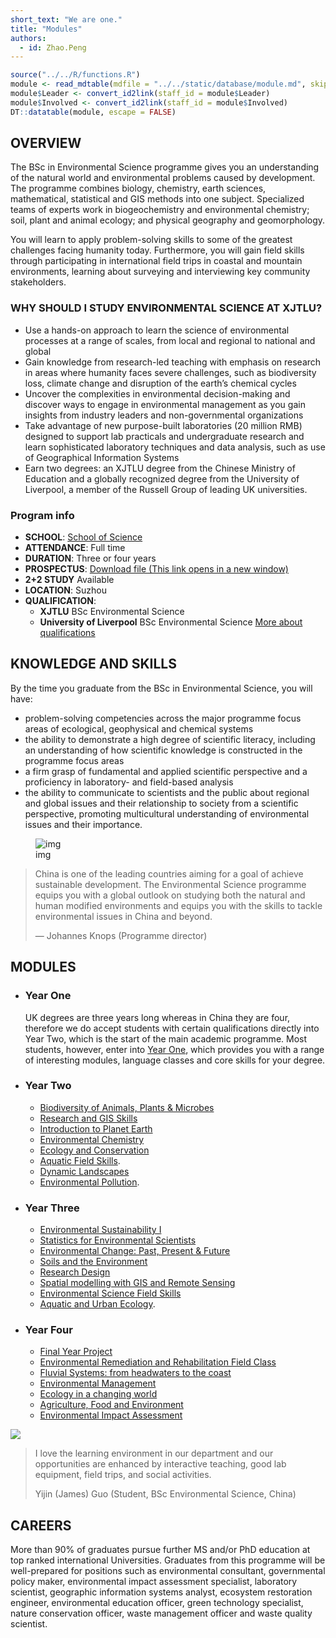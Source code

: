 ```yaml
---
short_text: "We are one."
title: "Modules"
authors:
  - id: Zhao.Peng
---
```


```r
source("../../R/functions.R")
module <- read_mdtable(mdfile = "../../static/database/module.md", skip = 0)
module$Leader <- convert_id2link(staff_id = module$Leader)
module$Involved <- convert_id2link(staff_id = module$Involved)
DT::datatable(module, escape = FALSE)
```

## OVERVIEW

The BSc in Environmental Science programme gives you an understanding of the natural world and environmental problems caused by development. The programme combines biology, chemistry, earth sciences, mathematical, statistical and GIS methods into one subject. Specialized teams of experts work in biogeochemistry and environmental chemistry; soil, plant and animal ecology; and physical geography and geomorphology.

You will learn to apply problem-solving skills to some of the greatest challenges facing humanity today. Furthermore, you will gain field skills through participating in international field trips in coastal and mountain environments, learning about surveying and interviewing key community stakeholders.

### WHY SHOULD I STUDY ENVIRONMENTAL SCIENCE AT XJTLU?

- Use a hands-on approach to learn the science of environmental processes at a range of scales, from local and regional to national and global
- Gain knowledge from research-led teaching with emphasis on research in areas where humanity faces severe challenges, such as biodiversity loss, climate change and disruption of the earth’s chemical cycles
- Uncover the complexities in environmental decision-making and discover ways to engage in environmental management as you gain insights from industry leaders and non-governmental organizations
- Take advantage of new purpose-built laboratories (20 million RMB) designed to support lab practicals and undergraduate research and learn sophisticated laboratory techniques and data analysis, such as use of Geographical Information Systems
- Earn two degrees: an XJTLU degree from the Chinese Ministry of Education and a globally recognized degree from the University of Liverpool, a member of the Russell Group of leading UK universities.

### Program info

- **SCHOOL**: [School of Science](https://www.xjtlu.edu.cn/en/study/departments/school-of-science)
- **ATTENDANCE**: Full time
- **DURATION**: Three or four years
- **PROSPECTUS**: [Download file (This link opens in a new window)](https://www.xjtlu.edu.cn/en/assets/files/flyer/2021/BSC-Environmental-Science.pdf)
- **2+2 STUDY** Available
- **LOCATION**: Suzhou
- **QUALIFICATION**: 
  - **XJTLU** BSc Environmental Science
  - **University of Liverpool** BSc Environmental Science [More about qualifications](https://www.xjtlu.edu.cn/en/study/why-study-at-xjtlu/degree-types)

## KNOWLEDGE AND SKILLS

By the time you graduate from the BSc in Environmental Science, you will have:

- problem-solving competencies across the major programme focus areas of ecological, geophysical and chemical systems
- the ability to demonstrate a high degree of scientific literacy, including an understanding of how scientific knowledge is constructed in the programme focus areas
- a firm grasp of fundamental and applied scientific perspective and a proficiency in laboratory- and field-based analysis
- the ability to communicate to scientists and the public about regional and global issues and their relationship to society from a scientific perspective, promoting multicultural understanding of environmental issues and their importance.



![img](https://www.xjtlu.edu.cn/en/assets/image-cache/images/staff/Johannes-Knopsph.f985e357.jpg)

> China is one of the leading countries aiming for a goal of achieve sustainable development. The Environmental Science programme equips you with a global outlook on studying both the natural and human modified environments and equips you with the skills to tackle environmental issues in China and beyond.
>
> --- Johannes Knops (Programme director)

## MODULES

- ### Year One

  UK degrees are three years long whereas in China they are four, therefore we do accept students with certain qualifications directly into Year Two, which is the start of the main academic programme. Most students, however, enter into [Year One](https://www.xjtlu.edu.cn/en/study/why-study-at-xjtlu/year-one), which provides you with a range of interesting modules, language classes and core skills for your degree.

- ### Year Two

  - [Biodiversity of Animals, Plants & Microbes](http://modules.xjtlu.edu.cn/MOD_CAT.aspx?mod_code=BIO101)
  - [Research and GIS Skills](http://modules.xjtlu.edu.cn/MOD_CAT.aspx?mod_code=ENV101)
  - [Introduction to Planet Earth](http://modules.xjtlu.edu.cn/MOD_CAT.aspx?mod_code=ENV104)
  - [Environmental Chemistry](http://modules.xjtlu.edu.cn/MOD_CAT.aspx?mod_code=ENV105)
  - [Ecology and Conservation](http://modules.xjtlu.edu.cn/MOD_CAT.aspx?mod_code=ENV102)
  - [Aquatic Field Skills](http://modules.xjtlu.edu.cn/MOD_CAT.aspx?mod_code=ENV106).
  - [Dynamic Landscapes](http://modules.xjtlu.edu.cn/MOD_CAT.aspx?mod_code=ENV108)
  - [Environmental Pollution](http://modules.xjtlu.edu.cn/MOD_CAT.aspx?mod_code=ENV110).

- ### Year Three

  - [Environmental Sustainability I](http://modules.xjtlu.edu.cn/MOD_CAT.aspx?mod_code=UPD201)
  - [Statistics for Environmental Scientists](http://modules.xjtlu.edu.cn/MOD_CAT.aspx?mod_code=ENV203)
  - [Environmental Change: Past, Present & Future](http://modules.xjtlu.edu.cn/MOD_CAT.aspx?mod_code=ENV205)
  - [Soils and the Environment](http://modules.xjtlu.edu.cn/MOD_CAT.aspx?mod_code=ENV207)
  - [Research Design](http://modules.xjtlu.edu.cn/MOD_CAT.aspx?mod_code=ENV201)
  - [Spatial modelling with GIS and Remote Sensing](http://modules.xjtlu.edu.cn/MOD_CAT.aspx?mod_code=ENV204)
  - [Environmental Science Field Skills](http://modules.xjtlu.edu.cn/MOD_CAT.aspx?mod_code=ENV206)
  - [Aquatic and Urban Ecology](http://modules.xjtlu.edu.cn/MOD_CAT.aspx?mod_code=ENV208).

- ### Year Four

  - [Final Year Project](http://modules.xjtlu.edu.cn/MOD_CAT.aspx?mod_code=ENV301)
  - [Environmental Remediation and Rehabilitation Field Class](http://modules.xjtlu.edu.cn/MOD_CAT.aspx?mod_code=ENV313)
  - [Fluvial Systems: from headwaters to the coast](http://modules.xjtlu.edu.cn/MOD_CAT.aspx?mod_code=ENV309)
  - [Environmental Management](http://modules.xjtlu.edu.cn/MOD_CAT.aspx?mod_code=ENV311)
  - [Ecology in a changing world](http://modules.xjtlu.edu.cn/MOD_CAT.aspx?mod_code=ENV306)
  - [Agriculture, Food and Environment](http://modules.xjtlu.edu.cn/MOD_CAT.aspx?mod_code=ENV308)
  - [Environmental Impact Assessment](http://modules.xjtlu.edu.cn/MOD_CAT.aspx?mod_code=ENV312)

![](https://www.xjtlu.edu.cn/en/assets/image-cache/images/students/profiles/yijin-james-guo.e31b7fee.jpg)

> I love the learning environment in our department and our opportunities are enhanced by interactive teaching, good lab equipment, field trips, and social activities.
>
> Yijin (James) Guo (Student, BSc Environmental Science, China)

## CAREERS

More than 90% of graduates pursue further MS and/or PhD education at top ranked international Universities. Graduates from this programme will be well-prepared for positions such as environmental consultant, governmental policy maker, environmental impact assessment specialist, laboratory scientist, geographic information systems analyst, ecosystem restoration engineer, environmental education officer, green technology specialist, nature conservation officer, waste management officer and waste quality scientist.